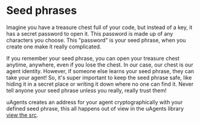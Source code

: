 # Seed phrases

Imagine you have a treasure chest full of your code, but instead of a key, it has a secret password to open it. This password is made up of any characters you choose. This "password" is your seed phrase, when you create one make it really complicated.

If you remember your seed phrase, you can open your treasure chest anytime, anywhere, even if you lose the chest. In our case, our chest is our agent identity. However, if someone else learns your seed phrase, they can take your agent! So, it's super important to keep the seed phrase safe, like hiding it in a secret place or writing it down where no one can find it. Never tell anyone your seed phrase unless you really, really trust them!

uAgents creates an address for your agent cryptographically with your defined seed phrase, this all happens out of view in the uAgents library [view the src](https://github.com/fetchai/uAgents/blob/3a76aa0f364fcd6464562f495d722fe80568a24b/python/src/uagents/agent.py#L425).